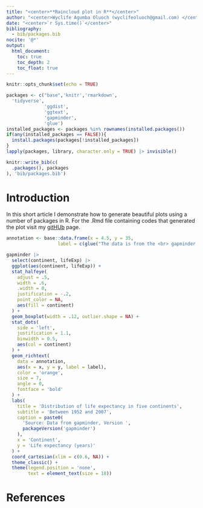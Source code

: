 ```yaml
---
title: "<center>**Raincloud plot in R**</center>"
author: "<center>Wyclife Agumba Oluoch (wyclifeoluoch@gmail.com) </center>"
date: "<center>`r Sys.time()`</center>"
bibliography: 
  - bib/packages.bib
nocite: '@*'
output: 
  html_document:
    toc: true
    toc_depth: 2
    toc_float: true
---
```


```r
knitr::opts_chunk$set(echo = TRUE)
```

```r
packages <- c("base",'knitr','rmarkdown',
  'tidyverse',
              'ggdist',
              'ggtext',
              'gapminder',
              'glue')
installed_packages <- packages %in% rownames(installed.packages())
if(any(installed_packages == FALSE)){
  install.packages(packages[!installed_packages])
}
lapply(packages, library, character.only = TRUE) |> invisible()
```

```r
knitr::write_bib(c(
  .packages(), packages
), 'bib/packages.bib')
```

# Introduction

In this short article I demonstrate how to generate beautiful plots using a number of packages in R. For the .Rmd file containing codes that generated the plot visit my [gitHUb](https://github.com/Wycology/repoforrstudio/blob/main/raincloud.Rmd) page.

```r
annotation <- base::data.frame(x = 4.5, y = 35,
                   label = c(glue("The data is from the <br> gapminder package<br> which you can easily install")))

gapminder |>
  select(continent, lifeExp) |>
  ggplot(aes(continent, lifeExp)) +
  stat_halfeye(
    adjust = .5,
    width = .6,
    .width = 0,
    justification = -.2,
    point_color = NA,
    aes(fill = continent)
  ) +
  geom_boxplot(width = .12, outlier.shape = NA) +
  stat_dots(
    side = 'left',
    justification = 1.1,
    binwidth = 0.5,
    aes(col = continent)
  ) +
  geom_richtext(
    data = annotation,
    aes(x = x, y = y, label = label),
    color = 'orange',
    size = 7,
    angle = 0,
    fontface = 'bold'
  ) +
  labs(
    title = 'Distribution of life expectancy in five continents',
    subtitle = 'Between 1952 and 2007',
    caption = paste0(
      'Source: Data from gapminder, Version ',
      packageVersion('gapminder')
    ),
    x = 'Continent',
    y = 'Life expectancy (years)'
  ) +
  coord_cartesian(xlim = c(0.6, NA)) +
  theme_classic() +
  theme(legend.position = 'none',
        text = element_text(size = 18)) 
```

# References
